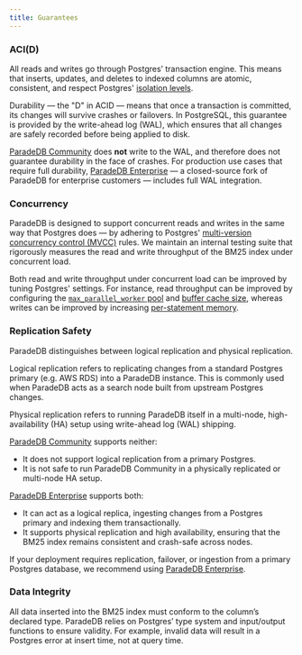```yaml
---
title: Guarantees
---
```


### ACI(D)

All reads and writes go through Postgres’ transaction engine. This means that inserts, updates, and deletes to indexed columns are atomic, consistent, and respect Postgres' [isolation levels](https://www.postgresql.org/docs/current/transaction-iso.html).

Durability — the "D" in ACID — means that once a transaction is committed, its changes will survive crashes or failovers. In PostgreSQL, this guarantee is provided by the write-ahead log (WAL), which ensures that all changes are safely recorded before being applied to disk.

[ParadeDB Community](https://github.com/paradedb/paradedb) does **not** write to the WAL, and therefore does not guarantee durability in the face of crashes. For production use cases that require full durability, [ParadeDB Enterprise](/deploy/enterprise) — a closed-source fork of ParadeDB for enterprise customers — includes full WAL integration.

### Concurrency

ParadeDB is designed to support concurrent reads and writes in the same way that Postgres does — by adhering to Postgres' [multi-version
concurrency control (MVCC)](https://www.postgresql.org/docs/current/mvcc.html) rules. We maintain an internal testing suite that rigorously measures the read and write throughput of the BM25
index under concurrent load.

Both read and write throughput under concurrent load can be improved by tuning Postgres' settings. For instance, read throughput can be improved
by configuring the [`max_parallel_worker` pool](/configuration/parallel#parallel-workers) and [buffer cache size](/configuration/parallel#shared-buffers),
whereas writes can be improved by increasing [per-statement memory](/configuration/write#work-memory).

### Replication Safety

ParadeDB distinguishes between logical replication and physical replication.

Logical replication refers to replicating changes from a standard Postgres primary (e.g. AWS RDS) into a ParadeDB instance. This is commonly used when ParadeDB acts as a search node built from upstream Postgres changes.

Physical replication refers to running ParadeDB itself in a multi-node, high-availability (HA) setup using write-ahead log (WAL) shipping.

[ParadeDB Community](https://github.com/paradedb/paradedb) supports neither:

- It does not support logical replication from a primary Postgres.
- It is not safe to run ParadeDB Community in a physically replicated or multi-node HA setup.

[ParadeDB Enterprise](/deploy/enterprise) supports both:

- It can act as a logical replica, ingesting changes from a Postgres primary and indexing them transactionally.
- It supports physical replication and high availability, ensuring that the BM25 index remains consistent and crash-safe across nodes.

If your deployment requires replication, failover, or ingestion from a primary Postgres database, we recommend using [ParadeDB Enterprise](/deploy/enterprise).

### Data Integrity

All data inserted into the BM25 index must conform to the column’s declared type. ParadeDB relies on Postgres’ type system and input/output functions to ensure validity. For example, invalid data will result in a Postgres error at insert time, not at query time.
